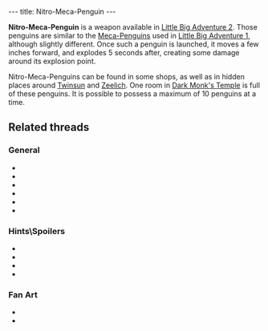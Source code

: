---
title: Nitro-Meca-Penguin
---

{{twinsunica import}}{{Infobox Item
 |image=Meca.gif
 |type=weapon
 |critical=no
 |magical=no
 |unique=no
 |lba1=
 |lba2=yes
 |upgrades=yes
 |rowposition=3
 |columnposition=5
 |effect=unique
 |effectamount=
 |purpose=
 |combattype=area
 |powerlevel=all
 |rate=low
 |range=short
 |damage=medium
}}

'''Nitro-Meca-Penguin''' is a weapon available in [[Little Big Adventure 2]]. Those penguins are similar to the [[Meca-Penguins]] used in [[Little Big Adventure 1]], although slightly different. Once such a penguin is launched, it moves a few inches forward, and explodes 5 seconds after, creating some damage around its explosion point.

Nitro-Meca-Penguins can be found in some shops, as well as in hidden places around [[Twinsun]] and [[Zeelich]]. One room in [[Dark Monk's Temple]] is full of these penguins. It is possible to possess a maximum of 10 penguins at a time.

==Related threads==
===General===
* {{thread|id=11096|title=The Desert Island Bowlers}}
* {{thread|id=11024|title=some fun stuff and tips}}
* {{thread|id=7141|title=Adeline can't spell?}}
* {{thread|id=6347|title=Nitro-Meca-Penguins}}
* {{thread|id=4358|title=Meca Penguins - how meny times?}}
* {{thread|id=2549|title=Unlimited Nitro-Meca-Penguins}}

===Hints\Spoilers===
* {{thread|id=8574|title=Meca Penguin for beginners}}
* {{thread|id=7228|title=Speech glitch & the penguin on the reef}}
* {{thread|id=660|title=Found another Mecapeng}}
* {{thread|id=12734|title=the meca penguin bug}}

===Fan Art===
* {{thread|id=11287|title=Twinsen}}
* {{post|id=112171|title=Lba3}}